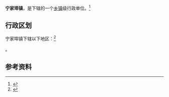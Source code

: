 {{中国乡级行政区|37/01/81/115/000}}

'''宁家埠镇'''，是{{PRC admin/fullname|37/01/81/115/000|3}}下辖的一个[[乡镇|乡镇]]级行政单位。<ref>{{PRC admin/ref sgc|{{PRC admin/parent|37/01/81/115/000}}}}</ref>

== 行政区划 ==

宁家埠镇下辖以下地区：<ref>{{PRC admin/ref sgc|37/01/81/115/000}}</ref>

{{PRC admin/children|37/01/81/115/000}}。

== 参考资料 ==

{{reflist}}

{{行政区划小作品}}
{{PRC admin/navcat|37/01/81/115/000}}